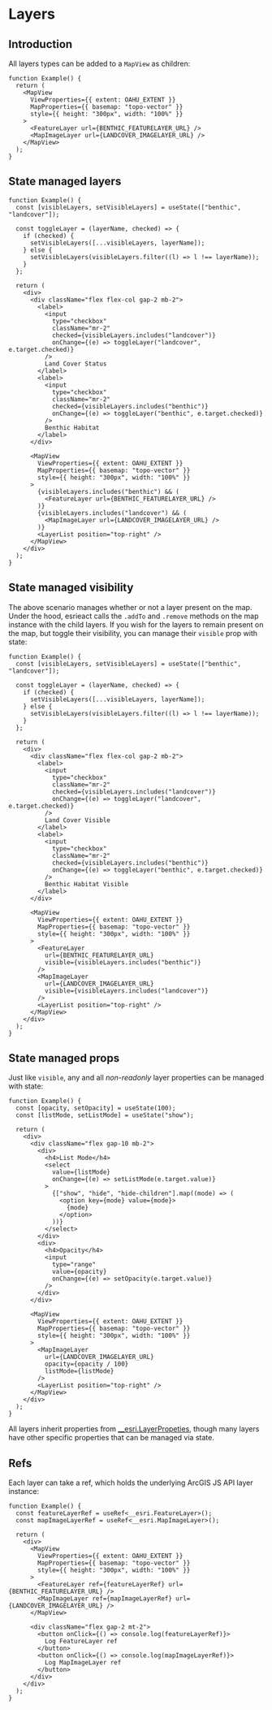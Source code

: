# Layers

## Introduction

All layers types can be added to a `MapView` as children:

```tsx live
function Example() {
  return (
    <MapView
      ViewProperties={{ extent: OAHU_EXTENT }}
      MapProperties={{ basemap: "topo-vector" }}
      style={{ height: "300px", width: "100%" }}
    >
      <FeatureLayer url={BENTHIC_FEATURELAYER_URL} />
      <MapImageLayer url={LANDCOVER_IMAGELAYER_URL} />
    </MapView>
  );
}
```

## State managed layers

```tsx live
function Example() {
  const [visibleLayers, setVisibleLayers] = useState(["benthic", "landcover"]);

  const toggleLayer = (layerName, checked) => {
    if (checked) {
      setVisibleLayers([...visibleLayers, layerName]);
    } else {
      setVisibleLayers(visibleLayers.filter((l) => l !== layerName));
    }
  };

  return (
    <div>
      <div className="flex flex-col gap-2 mb-2">
        <label>
          <input
            type="checkbox"
            className="mr-2"
            checked={visibleLayers.includes("landcover")}
            onChange={(e) => toggleLayer("landcover", e.target.checked)}
          />
          Land Cover Status
        </label>
        <label>
          <input
            type="checkbox"
            className="mr-2"
            checked={visibleLayers.includes("benthic")}
            onChange={(e) => toggleLayer("benthic", e.target.checked)}
          />
          Benthic Habitat
        </label>
      </div>

      <MapView
        ViewProperties={{ extent: OAHU_EXTENT }}
        MapProperties={{ basemap: "topo-vector" }}
        style={{ height: "300px", width: "100%" }}
      >
        {visibleLayers.includes("benthic") && (
          <FeatureLayer url={BENTHIC_FEATURELAYER_URL} />
        )}
        {visibleLayers.includes("landcover") && (
          <MapImageLayer url={LANDCOVER_IMAGELAYER_URL} />
        )}
        <LayerList position="top-right" />
      </MapView>
    </div>
  );
}
```

## State managed visibility

The above scenario manages whether or not a layer present on the map. Under the hood, esrieact calls the `.addTo` and `.remove` methods on the map instance with the child layers. If you wish for the layers to remain present on the map, but toggle their visibility, you can manage their `visible` prop with state:

```tsx live
function Example() {
  const [visibleLayers, setVisibleLayers] = useState(["benthic", "landcover"]);

  const toggleLayer = (layerName, checked) => {
    if (checked) {
      setVisibleLayers([...visibleLayers, layerName]);
    } else {
      setVisibleLayers(visibleLayers.filter((l) => l !== layerName));
    }
  };

  return (
    <div>
      <div className="flex flex-col gap-2 mb-2">
        <label>
          <input
            type="checkbox"
            className="mr-2"
            checked={visibleLayers.includes("landcover")}
            onChange={(e) => toggleLayer("landcover", e.target.checked)}
          />
          Land Cover Visible
        </label>
        <label>
          <input
            type="checkbox"
            className="mr-2"
            checked={visibleLayers.includes("benthic")}
            onChange={(e) => toggleLayer("benthic", e.target.checked)}
          />
          Benthic Habitat Visible
        </label>
      </div>

      <MapView
        ViewProperties={{ extent: OAHU_EXTENT }}
        MapProperties={{ basemap: "topo-vector" }}
        style={{ height: "300px", width: "100%" }}
      >
        <FeatureLayer
          url={BENTHIC_FEATURELAYER_URL}
          visible={visibleLayers.includes("benthic")}
        />
        <MapImageLayer
          url={LANDCOVER_IMAGELAYER_URL}
          visible={visibleLayers.includes("landcover")}
        />
        <LayerList position="top-right" />
      </MapView>
    </div>
  );
}
```

## State managed props

Just like `visible`, any and all _non-readonly_ layer properties can be managed with state:

```tsx live
function Example() {
  const [opacity, setOpacity] = useState(100);
  const [listMode, setListMode] = useState("show");

  return (
    <div>
      <div className="flex gap-10 mb-2">
        <div>
          <h4>List Mode</h4>
          <select
            value={listMode}
            onChange={(e) => setListMode(e.target.value)}
          >
            {["show", "hide", "hide-children"].map((mode) => (
              <option key={mode} value={mode}>
                {mode}
              </option>
            ))}
          </select>
        </div>
        <div>
          <h4>Opacity</h4>
          <input
            type="range"
            value={opacity}
            onChange={(e) => setOpacity(e.target.value)}
          />
        </div>
      </div>

      <MapView
        ViewProperties={{ extent: OAHU_EXTENT }}
        MapProperties={{ basemap: "topo-vector" }}
        style={{ height: "300px", width: "100%" }}
      >
        <MapImageLayer
          url={LANDCOVER_IMAGELAYER_URL}
          opacity={opacity / 100}
          listMode={listMode}
        />
        <LayerList position="top-right" />
      </MapView>
    </div>
  );
}
```

All layers inherit properties from [\_\_esri.LayerPropeties](https://developers.arcgis.com/javascript/latest/api-reference/esri-layers-Layer.html#properties-summary), though many layers have other specific properties that can be managed via state.

## Refs

Each layer can take a ref, which holds the underlying ArcGIS JS API layer instance:

```tsx live
function Example() {
  const featureLayerRef = useRef<__esri.FeatureLayer>();
  const mapImageLayerRef = useRef<__esri.MapImageLayer>();

  return (
    <div>
      <MapView
        ViewProperties={{ extent: OAHU_EXTENT }}
        MapProperties={{ basemap: "topo-vector" }}
        style={{ height: "300px", width: "100%" }}
      >
        <FeatureLayer ref={featureLayerRef} url={BENTHIC_FEATURELAYER_URL} />
        <MapImageLayer ref={mapImageLayerRef} url={LANDCOVER_IMAGELAYER_URL} />
      </MapView>

      <div className="flex gap-2 mt-2">
        <button onClick={() => console.log(featureLayerRef)}>
          Log FeatureLayer ref
        </button>
        <button onClick={() => console.log(mapImageLayerRef)}>
          Log MapImageLayer ref
        </button>
      </div>
    </div>
  );
}
```
